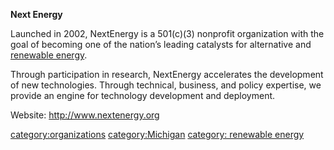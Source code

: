 '''Next Energy'''

Launched in 2002, NextEnergy is a 501(c)(3) nonprofit organization with the goal of becoming one of the nation’s leading catalysts for alternative and [[renewable energy]].

Through participation in research, NextEnergy accelerates the development of new technologies. Through technical, business, and policy expertise, we provide an engine for technology development and deployment.

Website: http://www.nextenergy.org

[[category:organizations]]
[[category:Michigan]]
[[category: renewable energy]]
{{stub}}